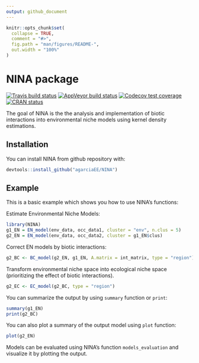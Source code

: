 ```yaml
---
output: github_document
---
```


<!-- README.md is generated from README.Rmd. Please edit that file -->

```r
knitr::opts_chunk$set(
  collapse = TRUE,
  comment = "#>",
  fig.path = "man/figures/README-",
  out.width = "100%"
)
```

# NINA package

<!-- badges: start -->
[![Travis build status](https://travis-ci.com/agarciaEE/NINA.svg?branch=main)](https://travis-ci.com/agarciaEE/NINA)
[![AppVeyor build status](https://ci.appveyor.com/api/projects/status/github/agarciaEE/NINA?branch=main&svg=true)](https://ci.appveyor.com/project/agarciaEE/NINA)
[![Codecov test coverage](https://codecov.io/gh/agarciaEE/NINA/branch/main/graph/badge.svg)](https://codecov.io/gh/agarciaEE/NINA?branch=main)
[![CRAN status](https://www.r-pkg.org/badges/version/NINA)](https://CRAN.R-project.org/package=NINA)
<!-- badges: end -->

The goal of NINA is the the analysis and implementation of biotic interactions into environmental niche models using kernel density estimations. 

## Installation

You can install NINA from github repository with:

``` r
devtools::install_github("agarciaEE/NINA")

```

## Example

This is a basic example which shows you how to use NINA's functions:

Estimate Environmental Niche Models:

```r
library(NINA)
g1_EN = EN_model(env_data, occ_data1, cluster = "env", n.clus = 5)
g2_EN = EN_model(env_data, occ_data2, cluster = g1_EN$clus)
```

Correct EN models by biotic interactions:

```r
g2_BC <- BC_model(g2_EN, g1_EN, A.matrix = int_matrix, type = "region")

```

Transform environmental niche space into ecological niche space (prioritizing the effect of biotic interactions).

```r
g2_EC <- EC_model(g2_BC, type = "region")
```

You can summarize the output by using `summary` function or `print`:
```r
summary(g1_EN)
print(g2_BC)
```

You can also plot a summary of the output model using `plot` function:

```r
plot(g2_EN)
```

Models can be evaluated using NINA's function `models_evaluation` and visualize it by plotting the output.

